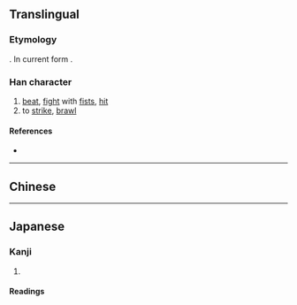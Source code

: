 {{also|毆}}
{{character info/new}}
==Translingual==
{{ja-forms|殴|殴|[[毆]]}}

===Etymology===
{{Han simp|毆|f=區|t=区}}. In current form {{Han compound|区|殳|t2=action|ls=psc|c1=p|c2=s}}.

===Han character===
{{Han char|rn=79|rad=殳|as=04|sn=8|four=|canj=SKHNE|ids=⿰区殳}}

# [[beat]], [[fight]] with [[fist]]s, [[hit]]
# to [[strike]], [[brawl]]

====References====
* {{Han ref|kx=0584.211|dkj=16618|dj=0977.100|hdz=32155.030|uh=6BB4|ud=27572}}

----

==Chinese==
{{zh-see|毆}}

----

==Japanese==
{{ja-kanji forms|殴|毆}}

===Kanji===
{{ja-kanji|grade=c|rs=殳04|kyu=毆}}

# {{defn|lang=ja|sort=殳04}}

====Readings====
{{ja-readings
|on=おう
|kun=なぐ-る, う-つ, たた-く
}}